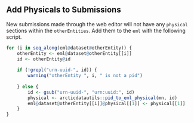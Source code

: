 ## Add Physicals to Submissions

New submissions made through the web editor will not have any `physical` sections within the `otherEntities`. Add them to the `eml` with the following script.
    
```r
for (i in seq_along(eml@dataset@otherEntity)) {
    otherEntity <- eml@dataset@otherEntity[[i]]
    id <- otherEntity@id
    
    if (!grepl("urn-uuid-", id)) {
        warning("otherEntity ", i, " is not a pid")
        
    } else {
        id <- gsub("urn-uuid-", "urn:uuid:", id)
        physical <- arcticdatautils::pid_to_eml_physical(mn, id)
        eml@dataset@otherEntity[[i]]@physical[[1]] <- physical[[1]]
    }
}
```